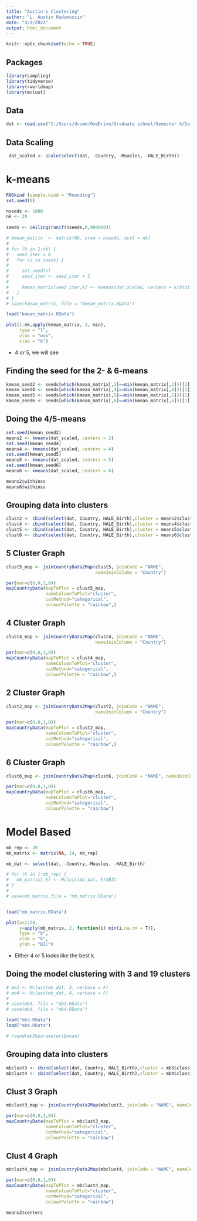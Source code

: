 ```yaml
---
title: "Austin's Clustering"
author: "L. Austin Hadamuscin"
date: "4/2/2022"
output: html_document
---
```


```r
knitr::opts_chunk$set(echo = TRUE)
```

## Packages
```r
library(sampling)
library(tidyverse)
library(rworldmap)
library(mclust)
```

## Data
```r
dat <- read.csv("C:/Users/drumm/OneDrive/Graduate school/Semester 4/Data Mining/Data-Mining-Final-Project/imputedData.csv")
```

## Data Scaling
```r
 dat_scaled <- scale(select(dat, -Country, -Measles, -HALE_Birth))
```

# k-means

```r
RNGkind (sample.kind = "Rounding")
set.seed(0)

nseeds <- 1000
nk <- 20
 
seeds <- ceiling(runif(nseeds,0,900000))

# kmean_matrix  <- matrix(NA, nrow = nseeds, ncol = nk)
# 
# for (k in 1:nk) {
#   seed_iter = 0
#   for (s in seeds) {
# 
#     set.seed(s)
#     seed_iter <- seed_iter + 1
# 
#     kmean_matrix[seed_iter,k] <- kmeans(dat_scaled, centers = k)$tot.withinss
#   }
# }
# save(kmean_matrix, file = "kmean_matrix.RData")

load("kmean_matrix.RData")
```

```r
plot(1:nk,apply(kmean_matrix, 2, min), 
     type = "l",
     ylab = "wss",
     xlab = "k")
```
- 4 or 5, we will see


## Finding the seed for the 2- & 6-means
```r
kmean_seed2 <- seeds[which(kmean_matrix[,2]==min(kmean_matrix[,2]))[1]]
kmean_seed4 <- seeds[which(kmean_matrix[,4]==min(kmean_matrix[,4]))[1]]
kmean_seed5 <- seeds[which(kmean_matrix[,5]==min(kmean_matrix[,5]))[1]]
kmean_seed6 <- seeds[which(kmean_matrix[,6]==min(kmean_matrix[,6]))[1]]
```

## Doing the 4/5-means
```r
set.seed(kmean_seed2)
means2 <- kmeans(dat_scaled, centers = 2)
set.seed(kmean_seed4)
means4 <- kmeans(dat_scaled, centers = 4)
set.seed(kmean_seed5)
means5 <- kmeans(dat_scaled, centers = 5)
set.seed(kmean_seed6)
means6 <- kmeans(dat_scaled, centers = 6)

means2$withinss
means6$withinss
```

## Grouping data into clusters
```r
clust2 <- cbind(select(dat, Country, HALE_Birth),cluster = means2$cluster,dat)
clust4 <- cbind(select(dat, Country, HALE_Birth),cluster = means4$cluster,dat)
clust5 <- cbind(select(dat, Country, HALE_Birth),cluster = means5$cluster,dat)
clust6 <- cbind(select(dat, Country, HALE_Birth),cluster = means6$cluster,dat)
```

## 5 Cluster Graph
```r
clust5_map <- joinCountryData2Map(clust5, joinCode = "NAME",
                                  nameJoinColumn = "Country")

par(mar=c(0,0,1,0))
mapCountryData(mapToPlot = clust5_map,
               nameColumnToPlot="cluster",
               catMethod="categorical",
               colourPalette = "rainbow",)
```

## 4 Cluster Graph
```r
clust4_map <- joinCountryData2Map(clust4, joinCode = "NAME",
                                  nameJoinColumn = "Country")

par(mar=c(0,0,1,0))
mapCountryData(mapToPlot = clust4_map,
               nameColumnToPlot="cluster",
               catMethod="categorical",
               colourPalette = "rainbow",)
```

## 2 Cluster Graph
```r
clust2_map <- joinCountryData2Map(clust2, joinCode = "NAME",
                                  nameJoinColumn = "Country")

par(mar=c(0,0,1,0))
mapCountryData(mapToPlot = clust2_map,
               nameColumnToPlot="cluster",
               catMethod="categorical",
               colourPalette = "rainbow",)
```


## 6 Cluster Graph
```r
clust6_map <- joinCountryData2Map(clust6, joinCode = "NAME", nameJoinColumn = "Country")

par(mar=c(0,0,1,0))
mapCountryData(mapToPlot = clust6_map,
               nameColumnToPlot="cluster",
               catMethod="categorical",
               colourPalette = "rainbow")
```



# Model Based

```r
mb_rep <- 20
mb_matrix <- matrix(NA, 14, mb_rep)

mb_dat <- select(dat, -Country,-Measles, -HALE_Birth)

# for (k in 1:mb_rep) {
#   mb_matrix[,k] <- Mclust(mb_dat, k)$BIC
# }
# 
# save(mb_matrix,file = "mb_matrix.RData")


load("mb_matrix.RData")
```


```r
plot(x=1:20,
     y=apply(mb_matrix, 2, function(i) min(i,na.rm = T)),
     type = "b",
     xlab = "k",
     ylab = "BIC")
```
- Either 4 or 5 looks like the best k.

## Doing the model clustering with 3 and 19 clusters
```r
# mb3 <- Mclust(mb_dat, 3, verbose = F)
# mb4 <- Mclust(mb_dat, 4, verbose = F)
# 
# save(mb3, file = "mb3.RData")
# save(mb4, file = "mb4.RData")

load("mb3.RData")
load("mb4.RData")

# round(mb3$parameters$mean)
```

## Grouping data into clusters
```r
mbclust3 <- cbind(select(dat, Country, HALE_Birth),cluster = mb3$classification,dat)
mbclust4 <- cbind(select(dat, Country, HALE_Birth),cluster = mb4$classification,dat)
```

## Clust 3 Graph
```r
mbclust3_map <- joinCountryData2Map(mbclust3, joinCode = "NAME", nameJoinColumn = "Country", )

par(mar=c(0,0,1,0))
mapCountryData(mapToPlot = mbclust3_map,
               nameColumnToPlot="cluster",
               catMethod="categorical",
               colourPalette = "rainbow")
```



## Clust 4 Graph
```r
mbclust4_map <- joinCountryData2Map(mbclust4, joinCode = "NAME", nameJoinColumn = "Country", )

par(mar=c(0,0,1,0))
mapCountryData(mapToPlot = mbclust4_map,
               nameColumnToPlot="cluster",
               catMethod="categorical",
               colourPalette = "rainbow")
```






```r
means2$centers
```

